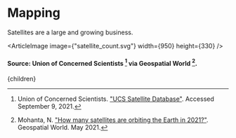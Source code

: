 


# Mapping
Satellites are a large and growing business.

<ArticleImage image={"satellite_count.svg"} width={950} height={330} />
#### Source: Union of Concerned Scientists [^2] via Geospatial World [^1].

[^1]: Mohanta, N. ["How many satellites are orbiting the Earth in 2021?"](https://www.geospatialworld.net/blogs/how-many-satellites-are-orbiting-the-earth-in-2021/). Geospatial World. May 2021.

[^2]: Union of Concerned Scientists. ["UCS Satellite Database"](https://www.ucsusa.org/resources/satellite-database). Accessed September 9, 2021.

  <Article 
    focusAreaUrl={focusAreaUrl} 
    hierarchy={hierarchy} 
    site={site}
  >
    {children}
  </Article>
